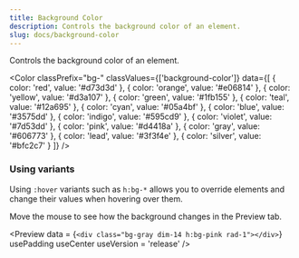 ```yaml
---
title: Background Color
description: Controls the background color of an element.
slug: docs/background-color
---
```


Controls the background color of an element.

<Color 
  classPrefix="bg-" 
  classValues={['background-color']} 
  data={[
    { color: 'red', value: '#d73d3d' },
    { color: 'orange', value: '#e06814' },
    { color: 'yellow', value: '#d3a107' },
    { color: 'green', value: '#1fb155' },
    { color: 'teal', value: '#12a695' },
    { color: 'cyan', value: '#05a4bf' },
    { color: 'blue', value: '#3575dd' },
    { color: 'indigo', value: '#595cd9' },
    { color: 'violet', value: '#7d53dd' },
    { color: 'pink', value: '#d4418a' },
    { color: 'gray', value: '#606773' },
    { color: 'lead', value: '#3f3f4e' },
    { color: 'silver', value: '#bfc2c7' }
  ]}
/>

### Using variants

Using `:hover` variants such as `h:bg-*` allows you to override elements and change their values when hovering over them.

<Hover>Move the mouse to see how the background changes in the Preview tab.</Hover>

<Preview
  data = {`<div class="bg-gray dim-14 h:bg-pink rad-1"></div>`}
  usePadding
  useCenter
  useVersion = 'release'
/>